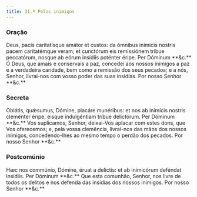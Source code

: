 ```yaml
---
title: 31.ª Pelos inimigos
---
```


### Oração

<div class="side-by-side not-content">
  <span>
    Deus, pacis caritatísque amátor et custos: da ómnibus inimícis nostris pacem
    caritatémque veram; et cunctórum eis remissiónem tríbue peccatórum, nosque
    ab eórum insídiis poténter éripe. Per Dóminum **&c.**
  </span>
  <span>
    Ó Deus, que amais e conservais a paz, concedei aos nossos inimigos a paz e a
    verdadeira caridade, bem como a remissão dos seus pecados; e a nós, Senhor,
    livrai-nos com vosso poder das suas insídias. Por nosso Senhor **&c.**
  </span>
</div>

### Secreta

<div class="side-by-side not-content">
  <span>
    Oblátis, quǽsumus, Dómine, placáre munéribus: et nos ab inimícis nostris
    cleménter éripe, eisque indulgéntiam tríbue delictórum. Per Dóminum **&c.**
  </span>
  <span>
    Vos suplicamos, Senhor, deixai-Vos aplacar com estes dons, que Vos
    oferecemos; e, pela vossa clemência, livrai-nos das mãos dos nossos
    inimigos, concedendo-lhes ao mesmo tempo o perdão dos pecados. Por nosso
    Senhor **&c.**
  </span>
</div>

### Postcomúnio

<div class="side-by-side not-content">
  <span>
    Hæc nos commúnio, Dómine, éruat a delíctis: et ab inimicórum deféndat
    insídiis. Per Dóminum **&c.**
  </span>
  <span>
    Que esta comunhão, Senhor, nos livre de todos os delitos e nos defenda das
    insídias dos nossos inimigos. Por nosso Senhor **&c.**
  </span>
</div>
